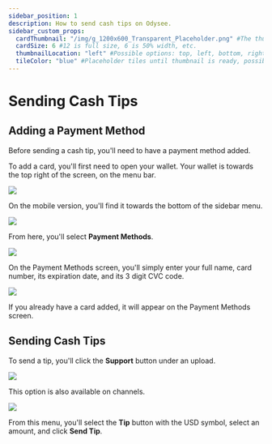 ---
sidebar_position: 1
description: How to send cash tips on Odysee.
sidebar_custom_props:
  cardThumbnail: "/img/g_1200x600_Transparent_Placeholder.png" #The thumbnail on the category card.
  cardSize: 6 #12 is full size, 6 is 50% width, etc.
  thumbnailLocation: "left" #Possible options: top, left, bottom, right, none
  tileColor: "blue" #Placeholder tiles until thumbnail is ready, possible options: blue, cream, darkpurple, lightpurple, mauve, orange, pink, none
---

# Sending Cash Tips

## Adding a Payment Method

Before sending a cash tip, you'll need to have a payment method added. 

To add a card, you'll first need to open your wallet. Your wallet is towards the top right of the screen, on the menu bar.

![](/img/en/category-basics17.png)

On the mobile version, you'll find it towards the bottom of the sidebar menu.

![](/img/en/category-basics18.png)


From here, you'll select **Payment Methods**.

![](/img/en/category-basics23.png)

On the Payment Methods screen, you'll simply enter your full name, card number, its expiration date, and its 3 digit CVC code.

![](/img/en/category-basics24.png)

If you already have a card added, it will appear on the Payment Methods screen.

## Sending Cash Tips

To send a tip, you'll click the **Support** button under an upload.

![](/img/en/category-monetization6.png)

This option is also available on channels.

![](/img/en/category-monetization7.png)

From this menu, you'll select the **Tip** button with the USD symbol, select an amount, and click **Send Tip**.

